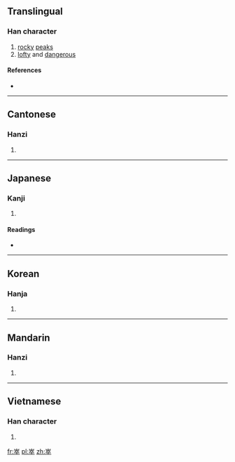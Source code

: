 ==Translingual==

===Han character===
{{Han char|rn=46|rad=山|as=08|sn=11|four=2240<sub>8</sub>|canj=山卜人十 (UYOJ)|ids=⿱[[山]][[卒]]}}

# [[rocky]] [[peak]]s
# [[lofty]] and [[dangerous]]

====References====
* {{Han ref|kx=0314.030|dkj=08175|dj=0614.200|hdz=10782.090|uh=5D12|ud=23826|bh=D541|bd=54593}}

----

==Cantonese==

===Hanzi===
{{yue-hanzi|jyut=[[zeot1]], [[zyut3]]|y=jeut1, jyut3}}

# {{defn|lang=yue|sort=山08}}

----

==Japanese==

===Kanji===
{{ja-kanji|grade=|rs=山08}}

# {{defn|lang=ja|sort=山08}}

====Readings====
* {{ja-readings|on=[[しゅつ]] (shutsu), [[しゅち]] (shuchi), [[そつ]] (sotsu), [[ぞち]] (zochi), [[すい]] (sui)|kun=[[けわしい]] (kewashii)}}

----

==Korean==

===Hanja===
{{ko-hanja|hangeul=췌|eumhun=|rv=chwe|mr=ch'we|y=chwey}}

# {{defn|lang=ko|sort=山08}}

----

==Mandarin==

===Hanzi===
{{cmn-hanzi|pin=[[zú]] ([[zu2]])|wg=tsu<sup>2</sup>}}

# {{defn|lang=cmn|sort=山08}}

----

==Vietnamese==

===Han character===
{{vi-hantu|[[chót]], [[tốt]]|rs=山08}}

# {{defn|lang=vi|sort=山08}}

[[fr:崒]]
[[pl:崒]]
[[zh:崒]]